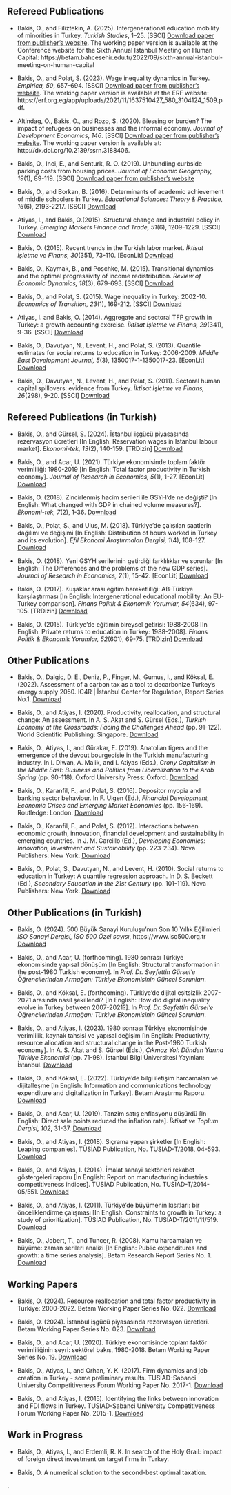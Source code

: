 

## Refereed Publications


- Bakis, O., and Filiztekin, A. (2025). Intergenerational education mobility of minorities in Turkey. *Turkish Studies*,  1–25. [SSCI] [Download paper from publisher's website](https://doi.org/10.1080/14683849.2025.2451452).
The working paper version is available at the Conference website for the Sixth Annual Istanbul Meeting on Human Capital: https://betam.bahcesehir.edu.tr/2022/09/sixth-annual-istanbul-meeting-on-human-capital

- Bakis, O., and Polat, S. (2023). Wage inequality dynamics in Turkey. *Empirica, 50*, 657–694. [SSCI] [Download paper from publisher's website](https://doi.org/10.1007/s10663-023-09579-8). The working paper version is available at the ERF website: https://erf.org.eg/app/uploads/2021/11/1637510427_580_3104124_1509.pdf.

- Altindag, O., Bakis, O., and Rozo, S. (2020). Blessing or burden? The impact of refugees on businesses and the informal economy. *Journal of Development Economics, 146*. [SSCI] [Download paper from publisher's website](https://doi.org/10.1016/j.jdeveco.2020.102490). The working paper version is available at: http://dx.doi.org/10.2139/ssrn.3188406.

- Bakis, O., Inci, E., and Senturk, R. O. (2019). Unbundling curbside parking costs from housing prices. *Journal of Economic Geography, 19*(1), 89-119. [SSCI] [Download paper from publisher's website](https://doi.org/10.1093/jeg/lby003)

- Bakis, O., and Borkan, B. (2016). Determinants of academic achievement of middle schoolers in Turkey. *Educational Sciences: Theory & Practice, 16*(6), 2193-2217. [SSCI] [Download](pdfs/art_academic_achievment_estp_2016.pdf)

-  Atiyas, I., and Bakis, O.(2015). Structural change and industrial policy in Turkey. *Emerging Markets Finance and Trade, 51*(6), 1209–1229. [SSCI] [Download](pdfs/art_str_ch-indust_pol_emft_2015.pdf)

- Bakis, O. (2015). Recent trends in the Turkish labor market. *İktisat İşletme ve Finans, 30*(351), 73-110. [EconLit] [Download](pdfs/art_recent_trends_TLM_iif_2015.pdf)

- Bakis, O., Kaymak, B., and Poschke, M. (2015). Transitional dynamics and the optimal progressivity of income redistribution. *Review of Economic Dynamics, 18*(3), 679-693. [SSCI] [Download](pdfs/art_tax_RED_2015.pdf) 

- Bakis, O., and Polat, S. (2015). Wage inequality in Turkey: 2002-10. *Economics of Transition, 23*(1), 169-212. [SSCI] [Download](pdfs/art_wage_ineq_ecot_2015.pdf)

- Atiyas, I. and Bakis, O. (2014). Aggregate and sectoral TFP growth in Turkey: a growth accounting exercise. *İktisat İşletme ve Finans, 29*(341), 9-36. [SSCI] [Download](pdfs/art_tfp_iif_2014.pdf) 

- Bakis, O., Davutyan, N., Levent, H., and Polat, S. (2013). Quantile estimates for social returns to education in Turkey: 2006-2009. *Middle East Development Journal, 5*(3), 1350017-1-1350017-23. [EconLit] [Download](pdfs/art_quintile_medj_2013.pdf) 

- Bakis, O., Davutyan, N., Levent, H., and Polat, S. (2011). Sectoral human capital spillovers: evidence from Turkey. *İktisat İşletme ve Finans, 26*(298), 9-20. [SSCI] [Download](pdfs/art_spillover_iif_2011.pdf)  



##  Refereed Publications (in Turkish)


- Bakis, O., and Gürsel, S. (2024). İstanbul işgücü piyasasında rezervasyon ücretleri [In English: Reservation wages in Istanbul labour market]. *Ekonomi-tek, 13*(2), 140-159. [TRDizin] [Download](pdfs/art_ist_rez_ucr_TEK2024.pdf)

- Bakis, O., and Acar, U. (2021). Türkiye ekonomisinde toplam faktör verimliliği: 1980-2019 [In English: Total factor productivity in Turkish economy]. *Journal of Research in Economics, 5*(1), 1-27. [EconLit] [Download](pdfs/art_tfp_jre_2021.pdf)

- Bakis, O. (2018). Zincirlenmiş hacim serileri ile GSYH’de ne değişti? [In English: What changed with GDP in chained volume measures?]. *Ekonomi-tek, 7*(2), 1-36. [Download](pdfs/art_yeni_seriler_ekonTEK2018.pdf)

- Bakis, O., Polat, S., and Ulus, M. (2018). Türkiye'de çalışılan saatlerin dağılımı ve değişimi [In English: Distribution of hours worked in Turkey and its evolution]. *Efil Ekonomi Araştırmaları Dergisi, 1*(4), 108-127. [Download](pdfs/art_saatler_efil_2018.pdf)

- Bakis, O. (2018). Yeni GSYH serilerinin getirdiği farklılıklar ve sorunlar [In English: The Differences and the problems of the new GDP series]. *Journal of Research in Economics, 2*(1), 15-42. [EconLit] [Download](pdfs/art_yeni-vs-eski_gsyh_serileri_mid_2018.pdf)

- Bakis, O. (2017). Kuşaklar arası eğitim hareketliliği: AB-Türkiye karşılaştırması [In English: Intergenerational educational mobility: An EU-Turkey comparison]. *Finans Politik & Ekonomik Yorumlar, 54*(634), 97-105. [TRDizin] [Download](pdfs/art_educ_mobility_fpey_2017.pdf) 

- Bakis, O. (2015). Türkiye'de eğitimin bireysel getirisi: 1988-2008 [In English: Private returns to education in Turkey: 1988-2008]. *Finans Politik & Ekonomik Yorumlar, 52*(601), 69-75. [TRDizin] [Download](pdfs/art_r2e_fpey_2015.pdf) 


##  Other Publications

- Bakis, O., Dalgic, D. E., Deniz, P., Finger, M., Gumus, I., and Köksal, E. (2022). Assessment of a carbon tax as a tool to decarbonize Turkey’s energy supply 2050. IC4R | İstanbul Center for Regulation, Report Series No.1. [Download](pdfs/rep_carbon-tax_2022.pdf)

- Bakis, O., and Atiyas, I. (2020). Productivity, reallocation, and structural change: An assessment. In A. S. Akat and S. Gürsel (Eds.), *Turkish Economy at the Crossroads: Facing the Challenges Ahead* (pp. 91-122). World Scientific Publishing: Singapore. [Download](pdfs/ch_str-change_productivity_2020_prepub.pdf)

- Bakis, O., Atiyas, I., and Gürakar, E. (2019). Anatolian tigers and the emergence of the devout bourgeoisie in the Turkish manufacturing industry. In I. Diwan, A. Malik, and I. Atiyas (Eds.), *Crony Capitalism in the Middle East: Business and Politics from Liberalization to the Arab Spring* (pp. 90-118). Oxford University Press: Oxford. [Download](pdfs/ch_tigers_2019.pdf)

- Bakis, O., Karanfil, F., and Polat, S. (2016). Depositor myopia and banking sector behaviour. In F. Ulgen (Ed.), *Financial Development, Economic Crises and Emerging Market Economies* (pp. 156-169). Routledge: London. [Download](pdfs/ch_depositor_myopia_2018.pdf)

- Bakis, O., Karanfil, F., and Polat, S. (2012). Interactions between economic growth, innovation, financial development and sustainability in emerging countries. In J. M. Carcillo (Ed.), *Developing Economies: Innovation, Investment and Sustainability* (pp. 223-234). Nova Publishers: New York. [Download](pdfs/ch_interactions_2018.pdf)

- Bakis, O., Polat, S., Davutyan, N., and Levent, H. (2010). Social returns to education in Turkey: A quantile regression approach. In D. S. Beckett (Ed.), *Secondary Education in the 21st Century* (pp. 101-119). Nova Publishers: New York. [Download](pdfs/ch_social_returns_2010.pdf)
    
    
    
    
##  Other Publications (in Turkish)

- Bakis, O. (2024). 500 Büyük Sanayi Kuruluşu'nun Son 10 Yıllık Eğilimleri. *İSO Sanayi Dergisi, İSO 500 Özel sayısı*, https://www.iso500.org.tr  [Download](pdfs/art_ISO500_2023_haz2024.pdf)

- Bakis, O., and Acar, U. (forthcoming). 1980 sonrası Türkiye ekonomisinde yapısal dönüşüm [In English: Structural transformation in the post-1980 Turkish economy]. In *Prof. Dr. Seyfettin Gürsel’e Öğrencilerinden Armağan: Türkiye Ekonomisinin Güncel Sorunları*.

- Bakis, O., and Köksal, E. (forthcoming). Türkiye’de dijital eşitsizlik 2007-2021 arasında nasıl şekillendi? [In English: How did digital inequality evolve in Turkey between 2007-2021?]. In *Prof. Dr. Seyfettin Gürsel’e Öğrencilerinden Armağan: Türkiye Ekonomisinin Güncel Sorunları*.

- Bakis, O., and Atiyas, I. (2023). 1980 sonrası Türkiye ekonomisinde verimlilik, kaynak tahsisi ve yapısal değişim [In English: Productivity, resource allocation and structural change in the Post-1980 Turkish economy]. In A. S. Akat and S. Gürsel (Eds.), *Çıkmaz Yol: Dünden Yarına Türkiye Ekonomisi* (pp. 71-98). İstanbul Bilgi Üniversitesi Yayınları: İstanbul. [Download](pdfs/ch_80sonrasi_yapisal-degisim_2023_draft.pdf)

- Bakis, O., and Köksal, E. (2022). Türkiye'de bilgi iletişim harcamaları ve dijitalleşme [In English: Information and communications technology expenditure and digitalization in Turkey]. Betam Araştırma Raporu. [Download](pdfs/rep_TDTE_2022.pdf)

- Bakis, O., and Acar, U. (2019). Tanzim satış enflasyonu düşürdü [In English: Direct sale points reduced the inflation rate]. *İktisat ve Toplum Dergisi, 102*, 31-37. [Download](pdfs/art_tanzim_itd2019.pdf)

- Bakis, O., and Atiyas, I. (2018). Sıçrama yapan şirketler [In English: Leaping companies]. TÜSİAD Publication, No. TUSIAD-T/2018, 04-593. [Download](pdfs/rep_sicrama_yapan_sirketler_2018.pdf)

- Bakis, O., and Atiyas, I. (2014). İmalat sanayi sektörleri rekabet göstergeleri raporu [In English: Report on manufacturing industries competitiveness indices]. TÜSİAD Publication, No. TUSIAD-T/2014-05/551. [Download](pdfs/rep_tusiad_sektorel_gostergeler_2014.pdf)

- Bakis, O., and Atiyas, I. (2011). Türkiye’de büyümenin kısıtları: bir önceliklendirme çalışması [In English: Constraints to growth in Turkey: a study of prioritization]. TÜSİAD Publication, No. TUSIAD-T/2011/11/519. [Download](pdfs/rep_tusiad_buyumenin_kisitlari_2011.pdf)

- Bakis, O., Jobert, T., and Tuncer, R. (2008). Kamu harcamaları ve büyüme: zaman serileri analizi [In English: Public expenditures and growth: a time series analysis]. Betam Research Report Series No. 1. [Download](pdfs/ch_kamu_harcamalari_2008.pdf)



##  Working Papers



- Bakis, O. (2024). Resource reallocation and total factor productivity in Turkiye: 2000-2022. Betam Working Paper Series No. 022. [Download](pdfs/wp_tfp_decomp_betam.pdf)

- Bakis, O. (2024). İstanbul işgücü piyasasında rezervasyon ücretleri. Betam Working Paper Series No. 023. [Download](pdfs/wp_RU_betam.pdf)

- Bakis, O., and Acar, U. (2020). Türkiye ekonomisinde toplam faktör verimliliğinin seyri: sektörel bakış, 1980-2018. Betam Working Paper Series No. 19. [Download](pdfs/wp_sectoral_tfp_betam.pdf)

- Bakis, O., Atiyas, I., and Orhan, Y. K. (2017). Firm dynamics and job creation in Turkey - some preliminary results. TUSIAD-Sabanci University Competitiveness Forum Working Paper No. 2017-1. [Download](pdfs/wp_firm_dyn-job_creation_in_turkey_ref.pdf)

- Bakis, O., and Atiyas, I. (2015). Identifying the links between innovation and FDI flows in Turkey. TUSIAD-Sabanci University Competitiveness Forum Working Paper No. 2015-1. [Download](pdfs/wp_innovation_fdi_in_turkey_ref.pdf)


##  Work in Progress

- Bakis, O., Atiyas, I., and Erdemli, R. K. In search of the Holy Grail: impact of foreign direct investment on target firms in Turkey.

- Bakis, O. A numerical solution to the second-best optimal taxation.

<!-- The geography of AKP votes (with A. Filiztekin) -->.

 
 


